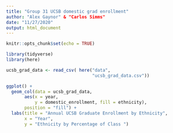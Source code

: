 ```yaml
---
title: "Group 31 UCSB domestic grad enrollment"
author: "Alex Gaynor" & "Carlos Simms"
date: "11/27/2020"
output: html_document
---
```


```r
knitr::opts_chunk$set(echo = TRUE)

library(tidyverse)
library(here)
```


```r
ucsb_grad_data <- read_csv( here("data", 
                                 "ucsb_grad_data.csv"))
```

```r
ggplot() + 
  geom_col(data = ucsb_grad_data, 
       aes(x = year, 
           y = domestic_enrollment, fill = ethnicity),
       position = "fill") + 
  labs(title = "Annual UCSB Graduate Enrollment by Ethnicity", 
       x = "Year", 
       y = "Ethnicity by Percentage of Class ")
  
```





















